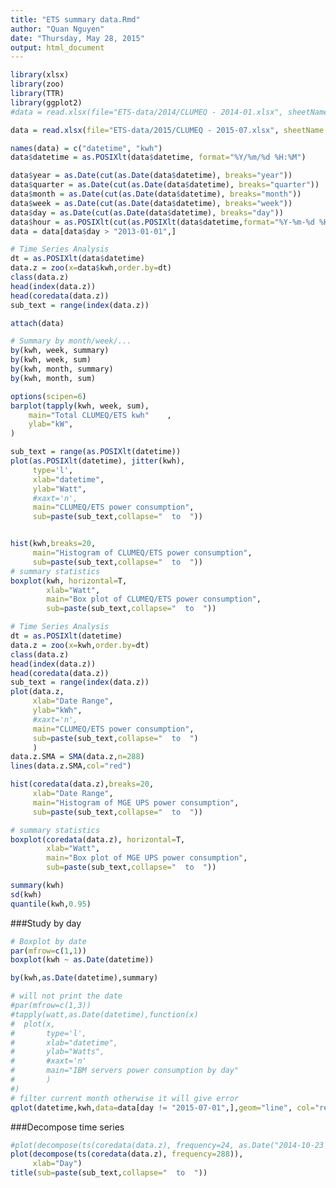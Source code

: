 ```yaml
---
title: "ETS summary data.Rmd"
author: "Quan Nguyen"
date: "Thursday, May 28, 2015"
output: html_document
---
```


```r
library(xlsx)
library(zoo)
library(TTR)
library(ggplot2)
#data = read.xlsx(file="ETS-data/2014/CLUMEQ - 2014-01.xlsx", sheetName = "data", startRow = 2, colIndex = c(11,12))

data = read.xlsx(file="ETS-data/2015/CLUMEQ - 2015-07.xlsx", sheetName = "data", startRow = 2, colIndex = c(11,12))


```

``` r
names(data) = c("datetime", "kwh")
data$datetime = as.POSIXlt(data$datetime, format="%Y/%m/%d %H:%M")

data$year = as.Date(cut(as.Date(data$datetime), breaks="year"))
data$quarter = as.Date(cut(as.Date(data$datetime), breaks="quarter"))
data$month = as.Date(cut(as.Date(data$datetime), breaks="month"))
data$week = as.Date(cut(as.Date(data$datetime), breaks="week"))
data$day = as.Date(cut(as.Date(data$datetime), breaks="day"))
data$hour = as.POSIXlt(cut(as.POSIXlt(data$datetime,format="%Y-%m-%d %H:%M"), breaks="hour"), format="%Y-%m-%d %H:%M:%S")
data = data[data$day > "2013-01-01",]

# Time Series Analysis
dt = as.POSIXlt(data$datetime)
data.z = zoo(x=data$kwh,order.by=dt)
class(data.z)
head(index(data.z))
head(coredata(data.z))
sub_text = range(index(data.z))

attach(data)

# Summary by month/week/...
by(kwh, week, summary)
by(kwh, week, sum)
by(kwh, month, summary)
by(kwh, month, sum)

options(scipen=6)
barplot(tapply(kwh, week, sum),
    main="Total CLUMEQ/ETS kwh"    ,
    ylab="kW",
)
```

``` r
sub_text = range(as.POSIXlt(datetime))
plot(as.POSIXlt(datetime), jitter(kwh),
     type='l',
     xlab="datetime",
     ylab="Watt",
     #xaxt='n',
     main="CLUMEQ/ETS power consumption", 
     sub=paste(sub_text,collapse="  to  "))


hist(kwh,breaks=20,
     main="Histogram of CLUMEQ/ETS power consumption", 
     sub=paste(sub_text,collapse="  to  "))
# summary statistics
boxplot(kwh, horizontal=T,
        xlab="Watt",
        main="Box plot of CLUMEQ/ETS power consumption", 
        sub=paste(sub_text,collapse="  to  "))
```

``` r
# Time Series Analysis
dt = as.POSIXlt(datetime)
data.z = zoo(x=kwh,order.by=dt)
class(data.z)
head(index(data.z))
head(coredata(data.z))
sub_text = range(index(data.z))
plot(data.z,
     xlab="Date Range",
     ylab="kWh",
     #xaxt='n',
     main="CLUMEQ/ETS power consumption", 
     sub=paste(sub_text,collapse="  to  ")
     )
data.z.SMA = SMA(data.z,n=288)
lines(data.z.SMA,col="red")

hist(coredata(data.z),breaks=20,
     xlab="Date Range",
     main="Histogram of MGE UPS power consumption", 
     sub=paste(sub_text,collapse="  to  "))

# summary statistics
boxplot(coredata(data.z), horizontal=T,
        xlab="Watt",
        main="Box plot of MGE UPS power consumption", 
        sub=paste(sub_text,collapse="  to  "))

summary(kwh)
sd(kwh)
quantile(kwh,0.95)
```

###Study by day

```r
# Boxplot by date
par(mfrow=c(1,1))
boxplot(kwh ~ as.Date(datetime))

by(kwh,as.Date(datetime),summary)

# will not print the date 
#par(mfrow=c(1,3))
#tapply(watt,as.Date(datetime),function(x)
#  plot(x,
#       type='l',
#       xlab="datetime",
#       ylab="Watts",
#       #xaxt='n'
#       main="IBM servers power consumption by day"
#       )
#)
# filter current month otherwise it will give error
qplot(datetime,kwh,data=data[day != "2015-07-01",],geom="line", col="red") + facet_wrap(~day, scales='free_x', ncol=7)
```

###Decompose time series

``` r
#plot(decompose(ts(coredata(data.z), frequency=24, as.Date("2014-10-23 12:30"))),xlab="Day")
plot(decompose(ts(coredata(data.z), frequency=288)),
     xlab="Day")
title(sub=paste(sub_text,collapse="  to  "))
```

